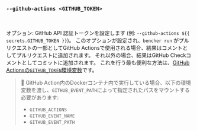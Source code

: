 ### `--github-actions <GITHUB_TOKEN>`

<br />

オプション: GitHub API 認証トークンを設定します (例: `--github-actions ${{ secrets.GITHUB_TOKEN }}`)。
このオプションが設定され、`bencher run` がプルリクエストの一部としてGitHub Actionsで使用される場合、結果はコメントとしてプルリクエストに追加されます。
それ以外の場合、結果はGitHub Checkコメントとしてコミットに追加されます。
これを行う最も便利な方法は、[GitHub Actionsの`GITHUB_TOKEN`環境変数](https://docs.github.com/en/actions/security-guides/automatic-token-authentication)です。

> 🐰 GitHub Action内のDockerコンテナ内で実行している場合、以下の環境変数を渡し、`GITHUB_EVENT_PATH`によって指定されたパスをマウントする必要があります:
> - `GITHUB_ACTIONS`
> - `GITHUB_EVENT_NAME`
> - `GITHUB_EVENT_PATH`